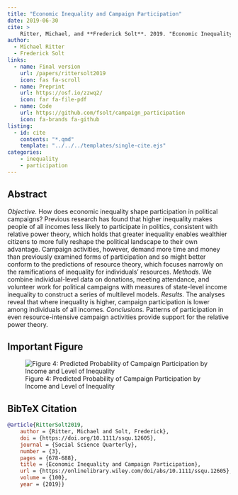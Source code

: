 ```yaml
---
title: "Economic Inequality and Campaign Participation"
date: 2019-06-30
cite: >
    Ritter, Michael, and **Frederick Solt**. 2019. "Economic Inequality and Campaign Participation." _Social Science Quarterly_ 100(3):678-688
author:
  - Michael Ritter
  - Frederick Solt
links:
  - name: Final version
    url: /papers/rittersolt2019
    icon: fas fa-scroll
  - name: Preprint
    url: https://osf.io/zzwq2/
    icon: far fa-file-pdf
  - name: Code
    url: https://github.com/fsolt/campaign_participation
    icon: fa-brands fa-github
listing:
  - id: cite
    contents: "*.qmd"
    template: "../../../templates/single-cite.ejs"
categories:
    - inequality
    - participation
---
```


:::{#cite}
:::

## Abstract
*Objective.* How does economic inequality shape participation in political campaigns? Previous research has found that higher inequality makes people of all incomes less likely to participate in politics, consistent with relative power theory, which holds that greater inequality enables wealthier citizens to more fully reshape the political landscape to their own advantage. Campaign activities, however, demand more time and money than previously examined forms of participation and so might better conform to the predictions of resource theory, which focuses narrowly on the ramifications of inequality for individuals’ resources.  *Methods.* We combine individual-level data on donations, meeting attendance, and volunteer work for political campaigns with measures of state-level income inequality to construct a series of multilevel models.   *Results.* The analyses reveal that where inequality is higher, campaign participation is lower among individuals of all incomes.  *Conclusions.* Patterns of participation in even resource-intensive campaign activities provide support for the relative power theory.

## Important Figure

![Figure 4: Predicted Probability of Campaign Participation by Income and Level of Inequality](Fig4.png)

## BibTeX Citation

```bibtex
@article{RitterSolt2019,
	author = {Ritter, Michael and Solt, Frederick},
	doi = {https://doi.org/10.1111/ssqu.12605},
	journal = {Social Science Quarterly},
	number = {3},
	pages = {678-688},
	title = {Economic Inequality and Campaign Participation},
	url = {https://onlinelibrary.wiley.com/doi/abs/10.1111/ssqu.12605},
	volume = {100},
	year = {2019}}
```